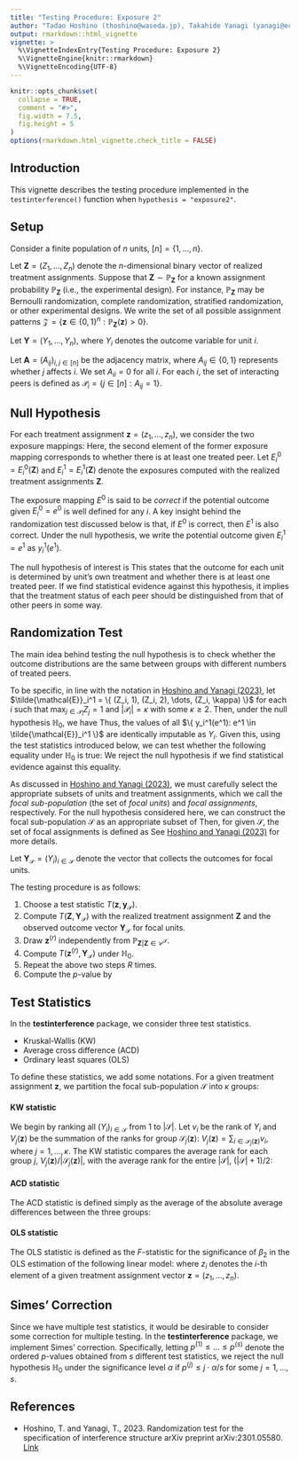 ---
title: "Testing Procedure: Exposure 2"
author: "Tadao Hoshino (thoshino@waseda.jp), Takahide Yanagi (yanagi@econ.kyoto-u.ac.jp)"
output: rmarkdown::html_vignette
vignette: >
  %\VignetteIndexEntry{Testing Procedure: Exposure 2}
  %\VignetteEngine{knitr::rmarkdown}
  %\VignetteEncoding{UTF-8}
---

```{r, include = FALSE}
knitr::opts_chunk$set(
  collapse = TRUE,
  comment = "#>",
  fig.width = 7.5, 
  fig.height = 5 
)
options(rmarkdown.html_vignette.check_title = FALSE)
```

## Introduction

This vignette describes the testing procedure implemented in the `testinterference()` function when `hypothesis = "exposure2"`.

## Setup

Consider a finite population of $n$ units, $[n] = \{ 1, \dots, n \}$.

Let $\mathbf{Z} = (Z_1, \dots, Z_n)$ denote the $n$-dimensional binary vector of realized treatment assignments.
Suppose that $\mathbf{Z} \sim \mathbb{P}_{\mathbf{Z}}$ for a known assignment probability $\mathbb{P}_{\mathbf{Z}}$ (i.e., the experimental design).
For instance, $\mathbb{P}_{\mathbf{Z}}$ may be Bernoulli randomization, complete randomization, stratified randomization, or other experimental designs.
We write the set of all possible assignment patterns $\mathcal{Z} = \{ \mathbf{z} \in \{ 0, 1 \}^n: \mathbb{P}_{\mathbf{Z}}(\mathbf{z}) > 0 \}$.

Let $\mathbf{Y} = (Y_1, \dots, Y_n)$, where $Y_i$ denotes the outcome variable for unit $i$.

Let $\mathbf{A} = (A_{ij})_{i,j \in [n]}$ be the adjacency matrix, where $A_{ij} \in \{ 0, 1 \}$ represents whether $j$ affects $i$.
We set $A_{ii} = 0$ for all $i$.
For each $i$, the set of interacting peers is defined as $\mathcal{P}_i = \{ j \in [n]: A_{ij} = 1 \}$.

## Null Hypothesis

For each treatment assignment $\mathbf{z} = (z_1, \dots, z_n)$, we consider the two exposure mappings:
\begin{align*}
  E_i^0(\mathbf{z}) & = \left( z_i, \; \max_{j \in \mathcal{P}_i} z_j \right), \\
  E_i^1(\mathbf{z}) & = \left( z_i, \; \sum_{j \in \mathcal{P}_i} z_j \right).
\end{align*}
Here, the second element of the former exposure mapping corresponds to whether there is at least one treated peer.
Let $E_i^0 = E_i^0(\mathbf{Z})$ and $E_i^1 = E_i^1(\mathbf{Z})$ denote the exposures computed with the realized treatment assignments $\mathbf{Z}$.

The exposure mapping $E^0$ is said to be *correct* if the potential outcome given $E_i^0 = e^0$ is well defined for any $i$.
A key insight behind the randomization test discussed below is that, if $E^0$ is correct, then $E^1$ is also correct.
Under the null hypothesis, we write the potential outcome given $E_i^1 = e^1$ as $y_i^1(e^1)$.

The null hypothesis of interest is
\begin{align*}
	\mathbb{H}_0: \quad 
	\text{The exposure mapping $E^0$ is correct.}
\end{align*}
This states that the outcome for each unit is determined by unit's own treatment and whether there is at least one treated peer.
If we find statistical evidence against this hypothesis, it implies that the treatment status of each peer should be distinguished from that of other peers in some way.

## Randomization Test

The main idea behind testing the null hypothesis is to check whether the outcome distributions are the same between groups with different numbers of treated peers.

To be specific, in line with the notation in [Hoshino and Yanagi (2023)](https://doi.org/10.48550/arXiv.2301.05580), let $\tilde{\mathcal{E}}_i^1 = \{ (Z_i, 1), (Z_i, 2), \dots, (Z_i, \kappa) \}$ for each $i$ such that $\max_{j \in \mathcal{P}_i} Z_j = 1$ and $|\mathcal{P}_i| = \kappa$ with some $\kappa \ge 2$.
Then, under the null hypothesis $\mathbb{H}_0$, we have
\begin{align*}
	Y_i = y_i^1(e^1)
	\quad 
	\text{for all $e^1 \in \tilde{\mathcal{E}}_i^1$.}
\end{align*}
Thus, the values of all $\{ y_i^1(e^1): e^1 \in \tilde{\mathcal{E}}_i^1 \}$ are identically imputable as $Y_i$.
Given this, using the test statistics introduced below, we can test whether the following equality under $\mathbb{H}_0$ is true:
\begin{align*}
	y_i^1(e_j^1) = y_i^1(e_k^1)
	\quad 
	\text{for all $e_j^1, e_k^1 \in \tilde{\mathcal{E}}_i^1$.}
\end{align*}
We reject the null hypothesis if we find statistical evidence against this equality.

As discussed in [Hoshino and Yanagi (2023)](https://doi.org/10.48550/arXiv.2301.05580), 
we must carefully select the appropriate subsets of units and treatment assignments, 
which we call the *focal sub-population* (the set of *focal units*) and *focal assignments*, respectively.
For the null hypothesis considered here, we can construct the focal sub-population $\mathcal{S}$ as an appropriate subset of 
\begin{align*}
  \mathcal{N}(\kappa) = \left\{ i \in [n]: \max_{j \in \mathcal{P}_i} Z_j = 1, \; |\mathcal{P}_i| = \kappa \right\}.
\end{align*}
Then, for given $\mathcal{S}$, the set of focal assignments is defined as
\begin{align*}
  \mathcal{C}^{\mathcal{S}} = \left\{ \mathbf{z} \in \mathcal{Z}: \left( z_i, \max_{j \in \mathcal{P}_i} z_j \right) = \left( Z_i, \max_{j \in \mathcal{P}_i} Z_j \right) \; \text{for all $i \in \mathcal{S}$} \right\}.
\end{align*}
See [Hoshino and Yanagi (2023)](https://doi.org/10.48550/arXiv.2301.05580) for more details.

Let $\mathbf{Y}_{\mathcal{S}} = (Y_i)_{i \in \mathcal{S}}$ denote the vector that collects the outcomes for focal units.

The testing procedure is as follows:

1. Choose a test statistic $T(\mathbf{z}, \mathbf{y}_{\mathcal{S}})$.
2. Compute $T(\mathbf{Z}, \mathbf{Y}_{\mathcal{S}})$ with the realized treatment assignment $\mathbf{Z}$ and the observed outcome vector $\mathbf{Y}_{\mathcal{S}}$ for focal units.
3. Draw $\mathbf{z}^{(r)}$ independently from $\mathbb{P}_{\mathbf{Z} | \mathbf{Z} \in \mathcal{C}^{\mathcal{S}}}$.
4. Compute $T(\mathbf{z}^{(r)}, \mathbf{Y}_{\mathcal{S}})$ under $\mathbb{H}_0$.
5. Repeat the above two steps $R$ times.
6. Compute the $p$-value by
\begin{align*}
  \text{$p$-value}
  = \frac{1}{R} \sum_{r=1}^{R} \mathbf{1}\{ T(\mathbf{z}^{(r)}, \mathbf{Y}_{\mathcal{S}}) \ge T(\mathbf{Z}, \mathbf{Y}_{\mathcal{S}}) \}.
\end{align*}

## Test Statistics

In the **testinterference** package, we consider three test statistics.

- Kruskal-Wallis (KW)
- Average cross difference (ACD)
- Ordinary least squares (OLS)

To define these statistics, we add some notations.
For a given treatment assignment $\mathbf{z}$, we partition the focal sub-population $\mathcal{S}$ into $\kappa$ groups:
\begin{align*}
	\mathcal{S}_1(\mathbf{z}) & = \left\{ i \in \mathcal{S}: \sum_{j \in \mathcal{P}_i} z_j = 1 \right\}, \\
	\mathcal{S}_2(\mathbf{z}) & = \left\{ i \in \mathcal{S}: \sum_{j \in \mathcal{P}_i} z_j = 2 \right\}, \\
	& \vdots \\ 
	\mathcal{S}_{\kappa}(\mathbf{z}) & = \left\{ i \in \mathcal{S}: \sum_{j \in \mathcal{P}_i} z_j = \kappa \right\}.
\end{align*}

#### KW statistic

We begin by ranking all $(Y_i)_{i \in \mathcal{S}}$ from 1 to $|\mathcal{S}|$.
Let $v_i$ be the rank of $Y_i$ and $V_j(\mathbf{z})$ be the summation of the ranks for group $\mathcal{S}_j(\mathbf{z})$: $V_j(\mathbf{z}) = \sum_{i \in \mathcal{S}_j(\mathbf{z})} v_i$, where $j = 1, \dots, \kappa$.
The KW statistic compares the average rank for each group $j$, $V_j(\mathbf{z}) / |\mathcal{S}_j(\mathbf{z})|$, with the average rank for the entire $|\mathcal{S}|$, $(|\mathcal{S}| + 1) / 2$:
\begin{align*}
	T(\mathbf{z}, \mathbf{Y})
	= \frac{12}{|\mathcal{S}| ( |\mathcal{S}| + 1 )} \sum_{j=1}^{\kappa} | \mathcal{S}_j(\mathbf{z}) | \left( \frac{ V_j(\mathbf{z}) }{ |\mathcal{S}_j(\mathbf{z})| } - \frac{|\mathcal{S}| + 1}{2} \right)^2.
\end{align*} 

#### ACD statistic

The ACD statistic is defined simply as the average of the absolute average differences between the three groups:
\begin{align*}
	T(\mathbf{z}, \mathbf{Y})
	= \frac{2}{\kappa (\kappa - 1)} \sum_{1 \le j < k \le \kappa} \left| \frac{1}{|\mathcal{S}_j(\mathbf{z})|} \sum_{i \in \mathcal{S}_j(\mathbf{z})} Y_j - \frac{1}{|\mathcal{S}_k(\mathbf{z})|} \sum_{i \in \mathcal{S}_k(\mathbf{z})} Y_i \right|.
\end{align*}

#### OLS statistic

The OLS statistic is defined as the $F$-statistic for the significance of $\beta_2$ in the OLS estimation of the following linear model:
\begin{align*}
	Y_i = \beta_0 + \beta_1 z_i + \beta_2 \left( \sum_{j \in \mathcal{P}_i} z_j \right) + \text{error}_i
	\qquad 
	\text{for $i \in \mathcal{S}$},
\end{align*}
where $z_i$ denotes the $i$-th element of a given treatment assignment vector $\mathbf{z} = (z_1, \dots, z_n)$.

## Simes' Correction

Since we have multiple test statistics, it would be desirable to consider some correction for multiple testing.
In the **testinterference** package, we implement Simes' correction.
Specifically, letting $p^{(1)} \le \dots \le p^{(s)}$ denote the ordered $p$-values obtained from $s$ different test statistics, we reject the null hypothesis $\mathbb{H}_0$ under the significance level $\alpha$ if $p^{(j)} \le j \cdot \alpha / s$ for some $j = 1, \dots, s$.

## References

- Hoshino, T. and Yanagi, T., 2023. 
Randomization test for the specification of interference structure
arXiv preprint arXiv:2301.05580.
[Link](https://doi.org/10.48550/arXiv.2301.05580)

